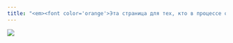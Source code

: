 ```yaml
---
title: "<em><font color='orange'>Эта страница для тех, кто в процессе освоения ласточки теории вероятностей и математической статистики. Не забываем держать баланс! </font></em>" 
---
```


![](lastochka.jpg) 